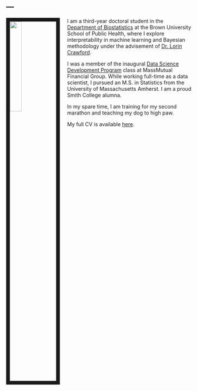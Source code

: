 ---
---

<link rel="stylesheet" href="styles.css" type="text/css">

<img src="dana.jpg" style="width:25%; border:10px solid; margin-right: 20px" align="left">

I am a third-year doctoral student in the [Department of Biostatistics](https://www.brown.edu/academics/public-health/biostats/home) at the Brown University School of Public Health, where I explore interpretability in machine learning and Bayesian methodology under the advisement of [Dr. Lorin Crawford](http://www.lcrawlab.com).

I was a member of the inaugural [Data Science Development Program](https://datascience.massmutual.com/dsdp) class at MassMutual Financial Group. While working full-time as a data scientist, I pursued an M.S. in Statistics from the University of Massachusetts Amherst. I am a proud Smith College alumna.

In my spare time, I am training for my second marathon and teaching my dog to high paw.

My full CV is available [here](CV.pdf).